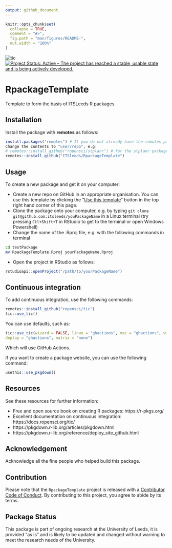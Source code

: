 ```yaml
---
output: github_document
---
```


<!-- README.md is generated from README.Rmd. Please edit that file -->

```r
knitr::opts_chunk$set(
  collapse = TRUE,
  comment = "#>",
  fig.path = "man/figures/README-",
  out.width = "100%"
)
```

<!-- [![Travis build status](https://travis-ci.org/ITSLeeds/RpackageTemplate.svg?branch=master)](https://travis-ci.org/ITSLeeds/RpackageTemplate) -->
<!-- [![Coverage status](https://codecov.io/gh/ITSLeeds/RpackageTemplate/branch/master/graph/badge.svg)](https://codecov.io/github/ITSLeeds/RpackageTemplate?branch=master) -->
<!-- [![Build status](https://ci.appveyor.com/api/projects/status/gqp3smc04as3qg85?svg=true)](https://ci.appveyor.com/project/layik/RpackageTemplate-05ana) -->
![tic](https://github.com/ITSLeeds/RpackageTemplate/workflows/tic/badge.svg)
[![Project Status: Active – The project has reached a stable, usable state and is being actively developed.](https://www.repostatus.org/badges/latest/active.svg)](https://www.repostatus.org/#active)


# RpackageTemplate

Template to form the basis of ITSLeeds R packages

## Installation

Install the package with **remotes** as follows:

```r
install.packages("remotes") # If you do not already have the remotes package
Change the contents to "user/repo", e.g:
# remotes::install_github("ropensci/stplanr") # for the stplanr package
remotes::install_github("ITSleeds/RpackageTemplate")
```

## Usage

To create a new package and get it on your computer:

- Create a new repo on GitHub in an appropriate organisation. You can use this template by clicking the "[Use this template](https://github.com/ITSLeeds/RpackageTemplate/generate)" button in the top right hand corner of this page.
- Clone the package onto your computer, e.g. by typing `git clone git@github.com:itsleeds/youPackageName` in a Linux terminal (try pressing `Ctl+Shift+T` in RStudio to get to the terminal or open Windows Powershell)
- Change the name of the .Rproj file, e.g. with the following commands in terminal

```bash
cd testPackage
mv RpackageTemplate.Rproj yourPackageName.Rproj
```


- Open the project in RStudio as follows:

```r
rstudioapi::openProject("/path/to/yourPackageName")
```

## Continuous integration

To add continuous integration, use the following commands:

```r
remotes::install_github("ropensci/tic")
tic::use_tic()
```

You can use defaults, such as:

```r
tic::use_tic(wizard = FALSE, linux = "ghactions", mac = "ghactions", windows = "ghactions",
deploy = "ghactions", matrix = "none")
```

Which will use GitHub Actions.

If you want to create a package website, you can use the following command:

```r
usethis::use_pkgdown()
```

## Resources


See these resources for further information:

- Free and open source book on creating R packages: https://r-pkgs.org/
- Excellent documentation on continuous integration: https://docs.ropensci.org/tic/
- https://pkgdown.r-lib.org/articles/pkgdown.html
- https://pkgdown.r-lib.org/reference/deploy_site_github.html




## Acknowledgement

Acknowledge all the fine people who helped build this package.

## Contribution

Please note that the `RpackageTemplate` project is released with a [Contributor Code of Conduct](CODE_OF_CONDUCT.md). By contributing to this project, you agree to abide by its terms.


## Package Status

This package is part of ongoing research at the University of Leeds, it is provided "as is" and is likely to be updated and changed without warning to meet the research needs of the University.
